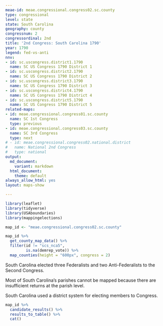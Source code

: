 ```yaml
---
meae-id: meae.congressional.congress02.sc.county
type: congressional
level: state
state: South Carolina
geography: county
congressnum: 2
congressordinal: 2nd
title: '2nd Congress: South Carolina 1790'
year: 1790
legend: fed-vs-anti
nnv:
- id: sc.uscongress.district1.1790
  name: SC US Congress 1790 District 1
- id: sc.uscongress.district2.1790
  name: SC US Congress 1790 District 2
- id: sc.uscongress.district3.1790
  name: SC US Congress 1790 District 3
- id: sc.uscongress.district4.1790
  name: SC US Congress 1790 District 4
- id: sc.uscongress.district5.1790
  name: SC US Congress 1790 District 5
related-maps:
- id: meae.congressional.congress01.sc.county
  name: SC 1st Congress
  type: previous
- id: meae.congressional.congress03.sc.county
  name: SC 3rd Congress
  type: next
# - id: meae.congressional.congress02.national.district
#   name: National 2nd Congress
#   type: national
output:
  md_document:
    variant: markdown
  html_document:
    theme: default
always_allow_html: yes
layout: maps-show

---
```


```r
library(leaflet)
library(tidyverse)
library(USAboundaries)
library(mappingelections)

map_id <- "meae.congressional.congress02.sc.county"
```

<div class="map">

```r
map_id %>%
  get_county_map_data() %>%   
  filter(id != "scs_nca5",
         is.na(demrep_vote)) %>% 
  map_counties(height = "600px", congress = 2)
```

</div>

South Carolina elected three Federalists and two Anti-Federalists to the Second Congress.

Most of South Carolina’s parishes cannot be mapped because there are insufficient returns at the parish level.

South Carolina used a district system for electing members to Congress.

<div class="results-table">

```r
map_id %>%
  candidate_results() %>%
  results_to_table() %>%
  cat()
```

</div>
